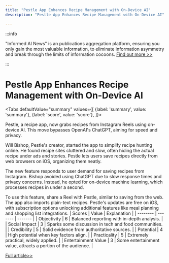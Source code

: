```yaml
---
title: "Pestle App Enhances Recipe Management with On-Device AI"
description: "Pestle App Enhances Recipe Management with On-Device AI"

---
```



:::info

"Informed AI News" is an publications aggregation platform, ensuring you only gain the most valuable information, to eliminate information asymmetry and break through the limits of information cocoons.  [Find out more >>](/)

:::

# Pestle App Enhances Recipe Management with On-Device AI


<Tabs
	defaultValue="summary"
	values={[
	{label: 'summary', value: 'summary'},
	{label: 'score', value: 'score'},
]}>
<TabItem value="summary">


Pestle, a recipe app, now grabs recipes from Instagram Reels using on-device AI. This move bypasses OpenAI's ChatGPT, aiming for speed and privacy.

Will Bishop, Pestle's creator, started the app to simplify recipe hunting online. He found recipe sites cluttered and slow, often hiding the actual recipe under ads and stories. Pestle lets users save recipes directly from web browsers on iOS, organizing them neatly.

The new feature responds to user demand for saving recipes from Instagram. Bishop avoided using ChatGPT due to slow response times and privacy concerns. Instead, he opted for on-device machine learning, which processes recipes in under a second.

To use this feature, share a Reel with Pestle, similar to saving from the web. The app also imports plain-text recipes. Pestle's updates are free on iOS, with subscription options unlocking additional features like meal planning and shopping list integrations.
</TabItem>
<TabItem value="score">
	| Scores     | Value   | Explanation |
	| -------- | ------- | ------- |
	| Objectivity  | 6    | Balanced reporting with in-depth analysis.    |
	| Social Impact | 3     | Sparks some discussion in tech and food communities.    |
	| Credibility    | 5    | Solid evidence from authoritative sources.    |
	| Potential    | 4    | High potential when key factors align.    |
	| Practicality    | 5    | Extremely practical, widely applied.    |
	| Entertainment Value    | 3    | Some entertainment value, attracts a portion of the audience.    |
</TabItem>
</Tabs>

[Full article>>](https://techcrunch.com/2024/07/08/pestles-app-can-now-save-recipes-from-reels-using-on-device-ai/)
